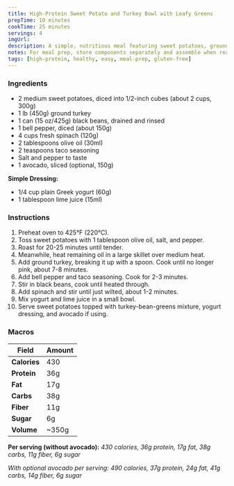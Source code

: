 ```yaml
---
title: High-Protein Sweet Potato and Turkey Bowl with Leafy Greens
prepTime: 10 minutes
cookTime: 25 minutes
servings: 4
imgUrl:
description: A simple, nutritious meal featuring sweet potatoes, ground turkey, black beans, and leafy greens for a protein-packed dinner.
notes: For meal prep, store components separately and assemble when ready to eat. This recipe was generated with AI assistance.
tags: [high-protein, healthy, easy, meal-prep, gluten-free]
---
```


### Ingredients

- 2 medium sweet potatoes, diced into 1/2-inch cubes (about 2 cups, 300g)
- 1 lb (450g) ground turkey
- 1 can (15 oz/425g) black beans, drained and rinsed
- 1 bell pepper, diced (about 150g)
- 4 cups fresh spinach (120g)
- 2 tablespoons olive oil (30ml)
- 2 teaspoons taco seasoning
- Salt and pepper to taste
- 1 avocado, sliced (optional, 150g)

**Simple Dressing:**

- 1/4 cup plain Greek yogurt (60g)
- 1 tablespoon lime juice (15ml)

### Instructions

1. Preheat oven to 425°F (220°C).
2. Toss sweet potatoes with 1 tablespoon olive oil, salt, and pepper.
3. Roast for 20-25 minutes until tender.
4. Meanwhile, heat remaining oil in a large skillet over medium heat.
5. Add ground turkey, breaking it up with a spoon. Cook until no longer pink, about 7-8 minutes.
6. Add bell pepper and taco seasoning. Cook for 2-3 minutes.
7. Stir in black beans, cook until heated through.
8. Add spinach and stir until just wilted, about 1-2 minutes.
9. Mix yogurt and lime juice in a small bowl.
10. Serve sweet potatoes topped with turkey-bean-greens mixture, yogurt dressing, and avocado if using.

### Macros

| Field        | Amount |
| ------------ | ------ |
| **Calories** | 430    |
| **Protein**  | 36g    |
| **Fat**      | 17g    |
| **Carbs**    | 38g    |
| **Fiber**    | 11g    |
| **Sugar**    | 6g     |
| **Volume**   | ~350g  |

**Per serving (without avocado):** _430 calories, 36g protein, 17g fat, 38g carbs, 11g fiber, 6g sugar_

_With optional avocado per serving:_ _490 calories, 37g protein, 24g fat, 41g carbs, 14g fiber, 6g sugar_
